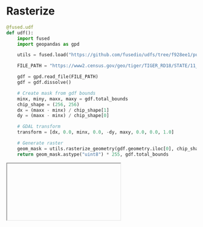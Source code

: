 # Rasterize

```python
@fused.udf
def udf():
    import fused
    import geopandas as gpd

    utils = fused.load("https://github.com/fusedio/udfs/tree/f928ee1/public/common/").utils

    FILE_PATH = "https://www2.census.gov/geo/tiger/TIGER_RD18/STATE/11_DISTRICT_OF_COLUMBIA/11/tl_rd22_11_bg.zip"

    gdf = gpd.read_file(FILE_PATH)
    gdf = gdf.dissolve()

    # Create mask from gdf bounds
    minx, miny, maxx, maxy = gdf.total_bounds
    chip_shape = (256, 256)
    dx = (maxx - minx) / chip_shape[1]
    dy = (maxx - minx) / chip_shape[0]

    # GDAL transform
    transform = [dx, 0.0, minx, 0.0, -dy, maxy, 0.0, 0.0, 1.0]

    # Generate raster
    geom_mask = utils.rasterize_geometry(gdf.geometry.iloc[0], chip_shape, transform)
    return geom_mask.astype("uint8") * 255, gdf.total_bounds

```


<Iframe
  id="rasterize"
  url="https://staging.fused.io/workbench#app/s/aH4sIAAAAAAAAA41T207cMBD9FSt9ASnkAptkgxRVpVCEtNCqC30hKPLak6xF4ri2sxCq%2Fnsnly5UaqXGkTJnTnR8Zjz%2B4bCWg3PqiEa12pIKWkUlp4bgWymey5lQPQf2OGQVf9xnjdVAm1rYgTB2ny87A7ygSuXyXwrDekfuzj8Ru6WWaLCdloZ8ubnM5dX1ZXH3dUUykjtba5U59X1jaSVk5Y3Snmh9A3oH2t%2BFPnqorWjgyGypBu4vOOPlomRxeMwAlgmFIEqiBaQB5TSNwyBJ0zhaHgOw5XEQRSzZQMwCXPh%2FnFBfd9IvRQ3vue0VFG1nC02NBZ0pWeXOZH2tgIlSgMECgLBWS9CGtOUIRUMrIJu2kxxNY%2FCcy7PPdzfnayzqPpcEn%2FujJPHCME2i1CUnSy9Jw3gRPbh%2FZ9M0Wv7Bxl4apCfpyX%2Bws3IuHybrH7FjFkhD8Xx2Ap4KbC7ibDgZ7xsm1gM%2BmMRqaoXtOGQotByF5l3qVlYT88bqRL20bZOFwYw2QDV2IfuNlbBsO6LDwc9GWHRS1LQHPXtYDfFB7pyN1Ihyx526ms3T4U7tNdnUV5fg5DJh%2ByzwItQ11psmrmA4FXYuZhA%2Fx%2BTB201RWAoraF28NiN7Dd2hUYXS7U5wHIHcQTgcqDMRxvY1ZIPwHhlv%2FeH2YrW6ur1AJ4eO62j43gkNDUhrnNN7Z3%2FPZg6MHcJnqjXtMeiprvEzVTAGZd0%2BjZUgqjRV2514wXB%2FA48oA%2Bfh5y8D2Nmb0QMAAA%3D%3D"
/>
